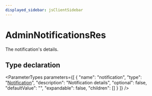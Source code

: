 ```yaml
---
displayed_sidebar: jsClientSidebar
---
```



# AdminNotificationsRes

The notification's details.

## Type declaration

<ParameterTypes parameters={[
  {
    "name": "notification",
    "type": "[Notification](../classes/internal.Notification.mdx)",
    "description": "Notification details",
    "optional": false,
    "defaultValue": "",
    "expandable": false,
    "children": []
  }
]} />
